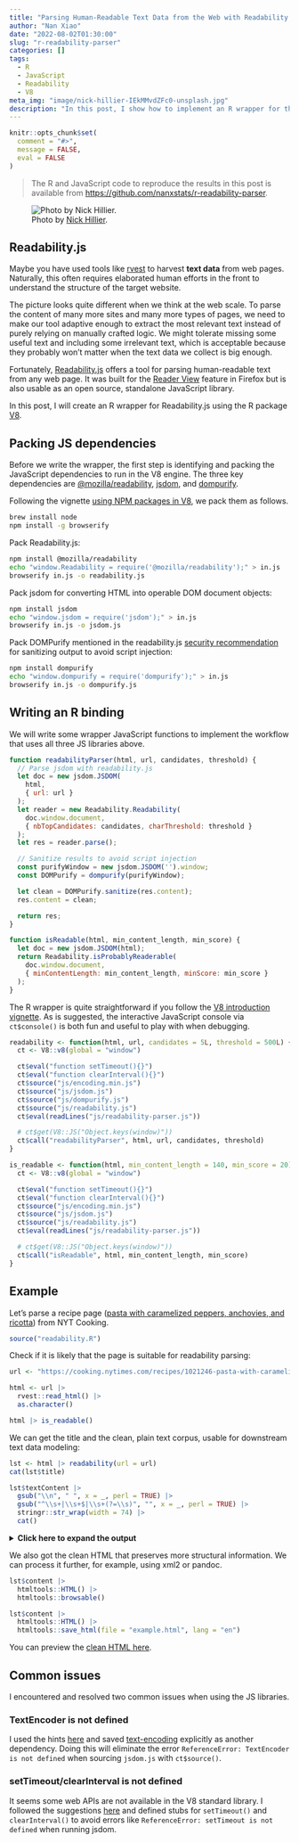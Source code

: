 ```yaml
---
title: "Parsing Human-Readable Text Data from the Web with Readability.js and R"
author: "Nan Xiao"
date: "2022-08-02T01:30:00"
slug: "r-readability-parser"
categories: []
tags:
  - R
  - JavaScript
  - Readability
  - V8
meta_img: "image/nick-hillier-IEkMMvdZFc0-unsplash.jpg"
description: "In this post, I show how to implement an R wrapper for the JavaScript library Readability.js using the R package V8. The parser allows extracting human-readable text data from any web page."
---
```


```r
knitr::opts_chunk$set(
  comment = "#>",
  message = FALSE,
  eval = FALSE
)
```

> The R and JavaScript code to reproduce the results in this post is available from
> <https://github.com/nanxstats/r-readability-parser>.

![Photo by [Nick Hillier](https://unsplash.com/photos/IEkMMvdZFc0).](/image/nick-hillier-IEkMMvdZFc0-unsplash.jpg)

## Readability.js

Maybe you have used tools like [rvest](https://rvest.tidyverse.org/) to
harvest **text data** from web pages. Naturally, this often requires
elaborated human efforts in the front to understand the structure of
the target website.

The picture looks quite different when we think at the web scale.
To parse the content of many more sites and many more types of pages,
we need to make our tool adaptive enough to extract the most relevant
text instead of purely relying on manually crafted logic.
We might tolerate missing some useful text and including some
irrelevant text, which is acceptable because they probably won't matter
when the text data we collect is big enough.

Fortunately, [Readability.js](https://github.com/mozilla/readability)
offers a tool for parsing human-readable text from any web page.
It was built for the [Reader View](https://support.mozilla.org/en-US/kb/firefox-reader-view-clutter-free-web-pages) feature in Firefox but
is also usable as an open source, standalone JavaScript library.

In this post, I will create an R wrapper for Readability.js using the
R package [V8](https://github.com/jeroen/V8).

## Packing JS dependencies

Before we write the wrapper, the first step is identifying and packing the
JavaScript dependencies to run in the V8 engine. The three key dependencies
are [@mozilla/readability](https://www.npmjs.com/package/@mozilla/readability),
[jsdom](https://www.npmjs.com/package/jsdom),
and [dompurify](https://www.npmjs.com/package/dompurify).

Following the vignette
[using NPM packages in V8](https://cran.r-project.org/web/packages/V8/vignettes/npm.html),
we pack them as follows.

```bash
brew install node
npm install -g browserify
```

Pack Readability.js:

```bash
npm install @mozilla/readability
echo "window.Readability = require('@mozilla/readability');" > in.js
browserify in.js -o readability.js
```

Pack jsdom for converting HTML into operable DOM document objects:

```bash
npm install jsdom
echo "window.jsdom = require('jsdom');" > in.js
browserify in.js -o jsdom.js
```

Pack DOMPurify mentioned in the readability.js
[security recommendation](https://github.com/mozilla/readability#security)
for sanitizing output to avoid script injection:

```bash
npm install dompurify
echo "window.dompurify = require('dompurify');" > in.js
browserify in.js -o dompurify.js
```

## Writing an R binding

We will write some wrapper JavaScript functions to implement the workflow
that uses all three JS libraries above.

```js
function readabilityParser(html, url, candidates, threshold) {
  // Parse jsdom with readability.js
  let doc = new jsdom.JSDOM(
    html,
    { url: url }
  );
  let reader = new Readability.Readability(
    doc.window.document,
    { nbTopCandidates: candidates, charThreshold: threshold }
  );
  let res = reader.parse();

  // Sanitize results to avoid script injection
  const purifyWindow = new jsdom.JSDOM('').window;
  const DOMPurify = dompurify(purifyWindow);

  let clean = DOMPurify.sanitize(res.content);
  res.content = clean;

  return res;
}

function isReadable(html, min_content_length, min_score) {
  let doc = new jsdom.JSDOM(html);
  return Readability.isProbablyReaderable(
    doc.window.document,
    { minContentLength: min_content_length, minScore: min_score }
  );
}
```

The R wrapper is quite straightforward if you follow the
[V8 introduction vignette](https://cran.r-project.org/web/packages/V8/vignettes/v8_intro.html).
As is suggested, the interactive JavaScript console via `ct$console()`
is both fun and useful to play with when debugging.

```r
readability <- function(html, url, candidates = 5L, threshold = 500L) {
  ct <- V8::v8(global = "window")

  ct$eval("function setTimeout(){}")
  ct$eval("function clearInterval(){}")
  ct$source("js/encoding.min.js")
  ct$source("js/jsdom.js")
  ct$source("js/dompurify.js")
  ct$source("js/readability.js")
  ct$eval(readLines("js/readability-parser.js"))

  # ct$get(V8::JS("Object.keys(window)"))
  ct$call("readabilityParser", html, url, candidates, threshold)
}

is_readable <- function(html, min_content_length = 140, min_score = 20) {
  ct <- V8::v8(global = "window")

  ct$eval("function setTimeout(){}")
  ct$eval("function clearInterval(){}")
  ct$source("js/encoding.min.js")
  ct$source("js/jsdom.js")
  ct$source("js/readability.js")
  ct$eval(readLines("js/readability-parser.js"))

  # ct$get(V8::JS("Object.keys(window)"))
  ct$call("isReadable", html, min_content_length, min_score)
}
```

## Example

Let's parse a recipe page
([pasta with caramelized peppers, anchovies, and ricotta](https://cooking.nytimes.com/recipes/1021246-pasta-with-caramelized-peppers-anchovies-and-ricotta))
from NYT Cooking.

```r
source("readability.R")
```

Check if it is likely that the page is suitable for readability parsing:

```r
url <- "https://cooking.nytimes.com/recipes/1021246-pasta-with-caramelized-peppers-anchovies-and-ricotta"

html <- url |>
  rvest::read_html() |>
  as.character()

html |> is_readable()
```

We can get the title and the clean, plain text corpus, usable for
downstream text data modeling:

```r
lst <- html |> readability(url = url)
cat(lst$title)
```

```r
lst$textContent |>
  gsub("\\n", " ", x = _, perl = TRUE) |>
  gsub("^\\s+|\\s+$|\\s+(?=\\s)", "", x = _, perl = TRUE) |>
  stringr::str_wrap(width = 74) |>
  cat()
```

<details>
<summary>**Click here to expand the output**</summary>

```css
details > summary {
    border: 1px solid #6c757d;
    border-radius: 0.25rem;
    padding: 1rem;
}
```

```r
lst$textContent |>
  gsub("\\n", " ", x = _, perl = TRUE) |>
  gsub("^\\s+|\\s+$|\\s+(?=\\s)", "", x = _, perl = TRUE) |>
  stringr::str_wrap(width = 74) |>
  cat()
```

</details>

<p></p>

We also got the clean HTML that preserves more structural information.
We can process it further, for example, using xml2 or pandoc.

```r
lst$content |>
  htmltools::HTML() |>
  htmltools::browsable()
```

```r
lst$content |>
  htmltools::HTML() |>
  htmltools::save_html(file = "example.html", lang = "en")
```

You can preview the [clean HTML here](example.html).

## Common issues

I encountered and resolved two common issues when using the JS libraries.

### TextEncoder is not defined

I used the hints
[here](https://gist.github.com/tim-salabim/a9740baae9ab879b0c79893132d959a3)
and saved [text-encoding](https://cdn.jsdelivr.net/npm/text-encoding@0.7.0/lib/encoding.min.js)
explicitly as another dependency. Doing this will eliminate the error
`ReferenceError: TextEncoder is not defined`
when sourcing `jsdom.js` with `ct$source()`.

### setTimeout/clearInterval is not defined

It seems some web APIs are not available in the V8 standard library.
I followed the suggestions [here](https://github.com/jeroen/V8/issues/18)
and defined stubs for `setTimeout()` and `clearInterval()`
to avoid errors like `ReferenceError: setTimeout is not defined`
when running jsdom.
